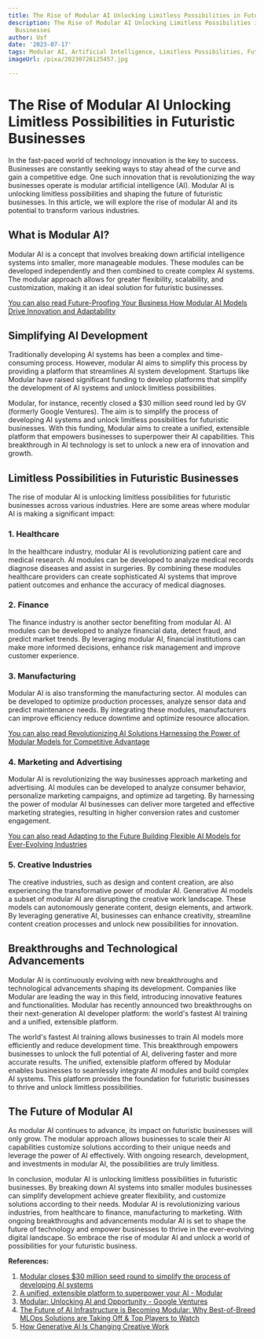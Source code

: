 ```yaml
---
title: The Rise of Modular AI Unlocking Limitless Possibilities in Futuristic Businesses
description: The Rise of Modular AI Unlocking Limitless Possibilities in Futuristic
  Businesses
author: Usf
date: '2023-07-17'
tags: Modular AI, Artificial Intelligence, Limitless Possibilities, Futuristic Businesses
imageUrl: /pixa/20230726125457.jpg

---
```

# The Rise of Modular AI  Unlocking Limitless Possibilities in Futuristic Businesses

In the fast-paced world of technology innovation is the key  to  success. Businesses are constantly seeking ways  to stay ahead of the  curve and gain  a competitive edge. One such innovation that is revolutionizing the way businesses operate is modular artificial  intelligence (AI). Modular AI is unlocking  limitless possibilities and shaping the future of futuristic businesses.  In this article,  we will explore the rise of modular AI  and  its potential to transform various industries.

## What is  Modular AI?

Modular AI is a concept  that involves breaking down artificial intelligence systems into smaller, more manageable  modules. These modules can be developed  independently and then combined to create complex AI systems. The  modular approach allows for greater flexibility, scalability, and customization, making it  an ideal solution for futuristic businesses.

[You can also  read Future-Proofing Your Business  How Modular AI Models Drive Innovation and Adaptability](Future-Proofing%20Your%20Business%20How%20Modular%20AI%20Models%20Drive%20Innovation%20and%20Adaptability)


## Simplifying AI Development

Traditionally developing AI systems has been a complex and time-consuming process. However, modular AI  aims to simplify this process by providing a platform that streamlines AI system development.  Startups like Modular have raised significant funding to develop platforms that simplify the development of AI systems and unlock limitless possibilities.

Modular, for instance, recently closed  a $30 million seed round led by GV (formerly Google Ventures). The  aim is to simplify the process of developing AI systems and unlock limitless possibilities for futuristic  businesses.  With this funding, Modular aims to  create a unified, extensible platform that empowers  businesses to superpower their AI  capabilities. This breakthrough in AI  technology is set  to unlock a new era of innovation and growth.

## Limitless Possibilities in Futuristic Businesses

The  rise of modular AI is unlocking limitless possibilities for futuristic  businesses across various industries. Here are some areas where modular AI is making a significant  impact:

### 1. Healthcare

In the healthcare  industry, modular AI  is revolutionizing patient care  and medical  research. AI modules can be developed to analyze medical records diagnose diseases and assist in surgeries. By combining these  modules healthcare providers can create sophisticated  AI systems that improve patient outcomes  and  enhance the  accuracy of medical  diagnoses.

### 2. Finance

The  finance industry is another sector benefiting from  modular AI. AI modules can be developed to analyze financial data, detect fraud, and predict market trends. By leveraging modular AI, financial  institutions can make more informed decisions, enhance risk management and improve  customer experience.

### 3. Manufacturing

Modular AI is also transforming the manufacturing  sector. AI modules  can be developed to optimize production processes, analyze sensor data and predict maintenance needs.  By integrating these modules, manufacturers can improve efficiency reduce downtime and optimize resource allocation.

[You  can also read Revolutionizing AI Solutions  Harnessing the Power  of Modular  Models for Competitive Advantage](Revolutionizing%20AI%20Solutions%20Harnessing%20the%20Power%20of%20Modular%20Models%20for%20Competitive%20Advantage)


### 4. Marketing and Advertising

Modular AI is revolutionizing the way businesses approach  marketing and advertising. AI modules can be developed to analyze consumer behavior, personalize marketing campaigns, and optimize ad targeting. By  harnessing the power of modular AI businesses can deliver more targeted and effective marketing strategies, resulting  in higher conversion rates and customer engagement.

[You  can also  read Adapting to  the Future Building Flexible  AI Models for Ever-Evolving Industries](Adapting%20to%20the%20Future%20Building%20Flexible%20AI%20Models%20for%20Ever-Evolving%20Industries)


### 5. Creative Industries

The creative industries, such as design and content creation, are also  experiencing the transformative power of modular AI. Generative AI  models a subset  of modular AI are disrupting  the creative work landscape. These models  can autonomously generate content, design elements, and artwork. By leveraging generative AI, businesses can enhance creativity, streamline content creation processes and unlock  new possibilities for innovation.

## Breakthroughs and Technological Advancements

Modular AI is continuously evolving with new breakthroughs and technological advancements shaping its development. Companies like Modular are leading the way in this field, introducing innovative  features and functionalities. Modular has recently announced two breakthroughs on their next-generation  AI developer platform: the world's fastest AI training and a unified, extensible platform.

The world's fastest AI training allows businesses to train AI models more  efficiently and reduce development time. This breakthrough empowers businesses to unlock the full potential of AI, delivering faster and more accurate results. The unified, extensible platform offered by Modular enables businesses to seamlessly  integrate AI modules and  build complex AI systems. This platform provides the foundation for futuristic businesses to thrive and unlock limitless possibilities.

## The Future of Modular AI

As modular AI continues to advance, its  impact on futuristic businesses will only grow. The modular approach allows businesses to scale their AI capabilities customize solutions  according to their unique needs and leverage the power  of AI effectively. With ongoing research, development, and investments in modular AI, the possibilities are truly limitless.

In  conclusion, modular AI is unlocking limitless possibilities in futuristic businesses. By  breaking down AI systems into smaller modules  businesses can simplify development achieve greater flexibility, and customize solutions according to their needs. Modular AI is revolutionizing various industries, from healthcare to finance, manufacturing to marketing. With ongoing breakthroughs and advancements modular AI is set to shape the future of  technology and empower businesses to thrive  in the ever-evolving  digital landscape. So embrace the rise of modular AI and unlock  a world of possibilities for your futuristic business.

**References:**

1. [Modular  closes $30 million seed round  to  simplify the process of developing AI systems](https://techcrunch.com/2022/06/30/modular-closes-30m-seed-round-to-simplify-the-process-of-developing-ai-systems/)
2.  [A unified, extensible platform to superpower your AI - Modular](https://www.modular.com/blog/a-unified-extensible-platform-to-superpower-your-ai)
3. [Modular: Unlocking AI and Opportunity -  Google Ventures](https://www.gv.com/news/modular-ai)
4. [The Future of  AI Infrastructure is  Becoming Modular: Why Best-of-Breed MLOps Solutions are Taking Off & Top Players to Watch](https://sapphireventures.com/blog/the-future-of-ai-infrastructure-is-becoming-modular/)
5. [How Generative AI Is Changing Creative Work](https://hbr.org/2022/11/how-generative-ai-is-changing-creative-work)